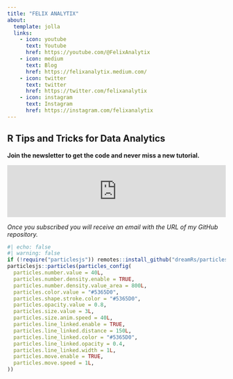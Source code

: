 ```yaml
---
title: "FELIX ANALYTIX"
about:
  template: jolla
  links:
    - icon: youtube
      text: Youtube
      href: https://youtube.com/@FelixAnalytix
    - icon: medium
      text: Blog
      href: https://felixanalytix.medium.com/
    - icon: twitter
      text: twitter
      href: https://twitter.com/felixanalytix
    - icon: instagram
      text: Instagram
      href: https://instagram.com/felixanalytix
---
```


::: {#hero-heading}
## R Tips and Tricks for Data Analytics

**Join the newsletter to get the code and never miss a new tutorial.**

<iframe src="https://felixanalytix.substack.com/embed" width="100%" height="120" frameborder="0" scrolling="no"></iframe>

*Once you subscribed you will receive an email with the URL of my GitHub repository.*
:::

```r
#| echo: false
#| warning: false
if (!require("particlesjs")) remotes::install_github("dreamRs/particlesjs")
particlesjs::particles(particles_config(
  particles.number.value = 40L,
  particles.number.density.enable = TRUE,
  particles.number.density.value_area = 800L,
  particles.color.value = "#5365D0",
  particles.shape.stroke.color = "#5365D0",
  particles.opacity.value = 0.8,
  particles.size.value = 3L,
  particles.size.anim.speed = 40L,
  particles.line_linked.enable = TRUE,
  particles.line_linked.distance = 150L,
  particles.line_linked.color = "#5365D0",
  particles.line_linked.opacity = 0.4,
  particles.line_linked.width = 1L,
  particles.move.enable = TRUE,
  particles.move.speed = 1L,
))
```
